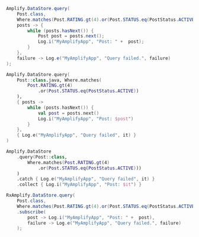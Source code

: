 <BlockSwitcher>
<Block name="Java">

```java
Amplify.DataStore.query(
    Post.class,
    Where.matches(Post.RATING.gt(4).or(Post.STATUS.eq(PostStatus.ACTIVE))),
    posts -> {
        while (posts.hasNext()) {
            Post post = posts.next();
            Log.i("MyAmplifyApp", "Post: " +  post);
        }
    },
    failure -> Log.e("MyAmplifyApp", "Query failed.", failure)
);
```

</Block>
<Block name="Kotlin - Callbacks">

```kotlin
Amplify.DataStore.query(
    Post::class.java, Where.matches(
        Post.RATING.gt(4)
            .or(Post.STATUS.eq(PostStatus.ACTIVE))
    ),
    { posts ->
        while (posts.hasNext()) {
            val post = posts.next()
            Log.i("MyAmplifyApp", "Post: $post")
        }
    },
    { Log.e("MyAmplifyApp", "Query failed", it) }
)
```

</Block>
<Block name="Kotlin - Coroutines">

```kotlin
Amplify.DataStore
    .query(Post::class,
        Where.matches(Post.RATING.gt(4)
            .or(Post.STATUS.eq(PostStatus.ACTIVE)))
    )
    .catch { Log.e("MyAmplifyApp", "Query failed", it) }
    .collect { Log.i("MyAmplifyApp", "Post: $it") }
```

</Block>
<Block name="RxJava">

```java
RxAmplify.DataStore.query(
    Post.class,
    Where.matches(Post.RATING.gt(4).or(Post.STATUS.eq(PostStatus.ACTIVE))))
    .subscribe(
        post -> Log.i("MyAmplifyApp", "Post: " +  post),
        failure -> Log.e("MyAmplifyApp", "Query failed.", failure)
    );
```

</Block>
</BlockSwitcher>
